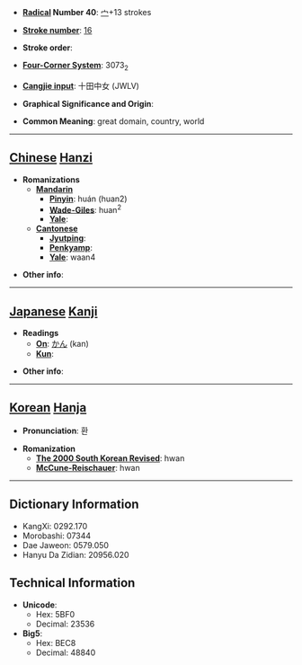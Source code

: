 * '''[[Wiktionary:Chinese radical index| Radical]] Number 40''': [[Wiktionary:Chinese radical index 宀|宀]]+13 strokes

* '''[[Wiktionary:Chinese total strokes index|Stroke number]]''': [[Wiktionary:Chinese total strokes index 16|16]]

* '''Stroke order''': 

* '''[[Wiktionary:Chinese four corner index|Four-Corner System]]''': 3073<sub>2</sub>

* '''[[Wiktionary:Chinese Cangjie index|Cangjie input]]''': 十田中女 (JWLV)

* '''Graphical Significance and Origin''': 

* '''Common Meaning''': great domain, country, world

----

== [[Chinese]] [[Hanzi]] ==

* '''Romanizations'''
** '''[[Mandarin]]'''
*** '''[[Pinyin]]''': huán (huan2)
*** '''[[Wade-Giles]]''': huan<sup>2</sup>
*** '''[[Yale]]''': 
** '''[[Cantonese]]'''
*** '''[[Jyutping]]''':
*** '''[[Penkyamp]]''': 
*** '''[[Yale]]''': waan4

* '''Other info''': 

----

== [[Japanese]] [[Kanji]] ==

* '''Readings'''
** '''[[On]]''': [[かん]] (kan)
** '''[[Kun]]''': 

* '''Other info''':  

----

== [[Korean]] [[Hanja]] ==

* '''Pronunciation''': 환

* '''Romanization'''
** '''[[The 2000 South Korean Revised Romanization|The 2000 South Korean Revised]]''': hwan
** '''[[McCune-Reischauer]]''': hwan

----

== Dictionary Information ==

* KangXi: 0292.170
* Morobashi: 07344
* Dae Jaweon: 0579.050
* Hanyu Da Zidian: 20956.020

== Technical Information ==

* '''Unicode''':
** Hex: 5BF0
** Decimal: 23536
* '''Big5''':
** Hex: BEC8
** Decimal: 48840